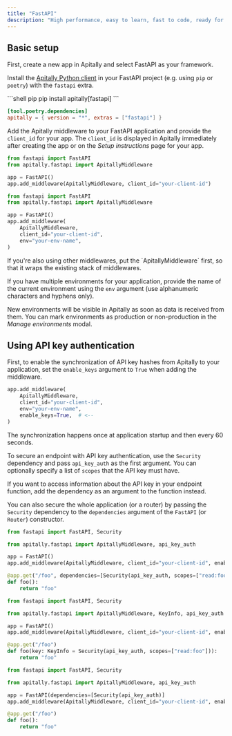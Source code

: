 ```yaml
---
title: "FastAPI"
description: "High performance, easy to learn, fast to code, ready for production."
---
```


## Basic setup

First, create a new app in Apitally and select FastAPI as your framework.

Install the [Apitally Python client](https://pypi.org/project/apitally/) in your FastAPI project (e.g. using `pip` or `poetry`) with the `fastapi` extra.

<CodeGroup>
```shell pip
pip install apitally[fastapi]
```

```toml poetry (pyproject.toml)
[tool.poetry.dependencies]
apitally = { version = "*", extras = ["fastapi"] }
```

</CodeGroup>

Add the Apitally middleware to your FastAPI application and provide the `client_id` for your app.
The `client_id` is displayed in Apitally immediately after creating the app or on the _Setup instructions_ page for your app.

<CodeGroup>

```python Default env
from fastapi import FastAPI
from apitally.fastapi import ApitallyMiddleware

app = FastAPI()
app.add_middleware(ApitallyMiddleware, client_id="your-client-id")
```

```python Custom env
from fastapi import FastAPI
from apitally.fastapi import ApitallyMiddleware

app = FastAPI()
app.add_middleware(
    ApitallyMiddleware,
    client_id="your-client-id",
    env="your-env-name",
)
```

</CodeGroup>

<div className="mt-5">
  <Note>
    If you're also using other middlewares, put the `ApitallyMiddleware` first,
    so that it wraps the existing stack of middlewares.
  </Note>
</div>

If you have multiple environments for your application, provide the name of the current environment using the `env` argument (use alphanumeric characters and hyphens only).

New environments will be visible in Apitally as soon as data is received from them. You can mark environments as production or non-production in the _Manage environments_ modal.

## Using API key authentication

First, to enable the synchronization of API key hashes from Apitally to your application, set the `enable_keys` argument to `True` when adding the middleware.

```python
app.add_middleware(
    ApitallyMiddleware,
    client_id="your-client-id",
    env="your-env-name",
    enable_keys=True,  # <--
)
```

<div className="-mt-3">
  <Info>
    The synchronization happens once at application startup and then every 60
    seconds.
  </Info>
</div>

To secure an endpoint with API key authentication, use the `Security` dependency and pass `api_key_auth` as the first argument.
You can optionally specify a list of `scopes` that the API key must have.

If you want to access information about the API key in your endpoint function, add the dependency as an argument to the function instead.

You can also secure the whole application (or a router) by passing the `Security` dependency to the `dependencies` argument of the `FastAPI` (or `Router`) constructor.

<CodeGroup>

```python Endpoint dependency
from fastapi import FastAPI, Security

from apitally.fastapi import ApitallyMiddleware, api_key_auth

app = FastAPI()
app.add_middleware(ApitallyMiddleware, client_id="your-client-id", enable_keys=True)

@app.get("/foo", dependencies=[Security(api_key_auth, scopes=["read:foo"]))
def foo():
    return "foo"
```

```python Endpoint function argument
from fastapi import FastAPI, Security

from apitally.fastapi import ApitallyMiddleware, KeyInfo, api_key_auth

app = FastAPI()
app.add_middleware(ApitallyMiddleware, client_id="your-client-id", enable_keys=True)

@app.get("/foo")
def foo(key: KeyInfo = Security(api_key_auth, scopes=["read:foo"])):
    return "foo"
```

```python App dependency
from fastapi import FastAPI, Security

from apitally.fastapi import ApitallyMiddleware, api_key_auth

app = FastAPI(dependencies=[Security(api_key_auth)]
app.add_middleware(ApitallyMiddleware, client_id="your-client-id", enable_keys=True)

@app.get("/foo")
def foo():
    return "foo"
```

</CodeGroup>

